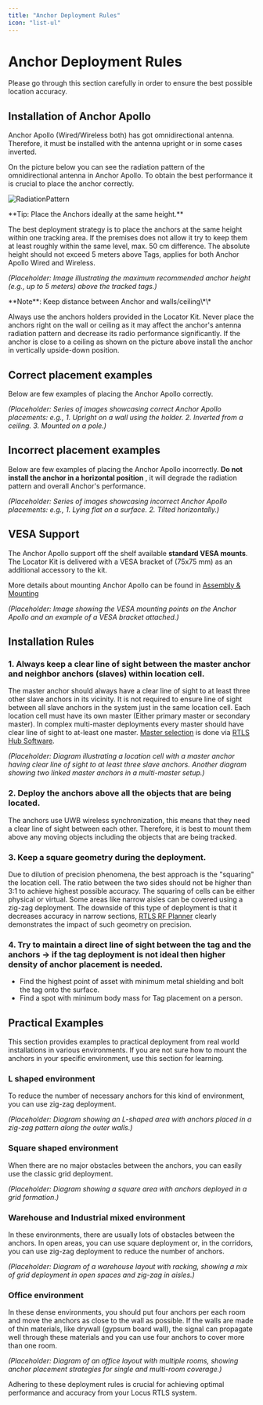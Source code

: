 ```yaml
---
title: "Anchor Deployment Rules"
icon: "list-ul"
---
```


# Anchor Deployment Rules

<Callout type="warning">
  Please go through this section carefully in order to ensure the best possible location accuracy.
</Callout>

## Installation of Anchor Apollo

Anchor Apollo (Wired/Wireless both) has got omnidirectional antenna. Therefore, it must be installed with the antenna upright or in some cases inverted.

On the picture below you can see the  radiation pattern of the omnidirectional antenna in Anchor Apollo. To obtain the best performance it is crucial to place the anchor correctly.

![RadiationPattern](/images/RtlsLocatorKit/radiationPattern.png)

<Callout type="info">
  **Tip: Place the Anchors ideally at the same height.**

  The best deployment strategy is to place the anchors at the same height within one tracking area. If the premises does not allow it try to keep them at least roughly within the same level, max. 50 cm difference. The absolute height should not exceed 5 meters above Tags, applies for both Anchor Apollo Wired and Wireless.
</Callout>

*(Placeholder: Image illustrating the maximum recommended anchor height (e.g., up to 5 meters) above the tracked tags.)*

<Callout type="warning">
  **Note**: Keep distance between Anchor and walls/ceiling\*\*

  Always use the anchors holders provided in the Locator Kit. Never place the anchors right on the wall or ceiling as it may affect the anchor's antenna radiation pattern and decrease its radio performance significantly. If the anchor is close to a ceiling as shown on the picture above install the anchor in vertically upside-down position.
</Callout>

## Correct placement examples

Below are few examples of placing the Anchor Apollo correctly.

*(Placeholder: Series of images showcasing correct Anchor Apollo placements: e.g., 1. Upright on a wall using the holder. 2. Inverted from a ceiling. 3. Mounted on a pole.)*

## Incorrect placement examples

Below are few examples of placing the Anchor Apollo incorrectly. **Do not install the anchor in a horizontal position** , it will degrade the radiation pattern and overall Anchor's performance.

*(Placeholder: Series of images showcasing incorrect Anchor Apollo placements: e.g., 1. Lying flat on a surface. 2. Tilted horizontally.)*

## VESA Support

The Anchor Apollo support off the shelf available **standard VESA mounts**. The Locator Kit is delivered with a VESA bracket of (75x75 mm) as an additional accessory to the kit.

More details about mounting Anchor Apollo can be found in [Assembly & Mounting](../RtlsAnchors/AssemblyAndMounting)

*(Placeholder: Image showing the VESA mounting points on the Anchor Apollo and an example of a VESA bracket attached.)*

## Installation Rules

### 1. Always keep a clear line of sight between the master anchor and neighbor anchors (slaves) within location cell.

The master anchor should always have a clear line of sight to at least three other slave anchors in its vicinity. It is not required to ensure line of sight between all slave anchors in the system just in the same location cell. Each location cell must have its own master (Either primary master or secondary master). In complex multi-master deployments every master should have clear line of sight to at-least one master. [Master selection](../ProjectExecution/RTLSHubConfiguration/MasterAnchorSelection) is done via [RTLS Hub Software](../RTLS_Hub/Documentation/RtlsHubOverview).

*(Placeholder: Diagram illustrating a location cell with a master anchor having clear line of sight to at least three slave anchors. Another diagram showing two linked master anchors in a multi-master setup.)*

### 2. Deploy the anchors above all the objects that are being located.

The anchors use UWB wireless synchronization, this means that they need a clear line of sight between each other. Therefore, it is best to mount them above any moving objects including the objects that are being tracked.

### 3. Keep a square geometry during the deployment.

Due to dilution of precision phenomena, the best approach is the "squaring" the location cell. The ratio between the two sides should not be higher than 3:1 to achieve highest possible accuracy. The squaring of cells can be either physical or virtual. Some areas like narrow aisles can be covered using a zig-zag deployment. The downside of this type of deployment is that it decreases accuracy in narrow sections, [RTLS RF Planner](../RtlsRfPlanner/Overview) clearly demonstrates the impact of such geometry on precision.

### 4. Try to maintain a direct line of sight between the tag and the anchors → if the tag deployment is not ideal then higher density of anchor placement is needed.

* Find the highest point of asset with minimum metal shielding and bolt the tag onto the surface.
* Find a spot with minimum body mass for Tag placement on a person.

## Practical Examples

This section provides examples to practical deployment from real world installations in various environments. If you are not sure how to mount the anchors in your specific environment, use this section for learning.

### L shaped environment

To reduce the number of necessary anchors for this kind of environment, you can use zig-zag deployment.

*(Placeholder: Diagram showing an L-shaped area with anchors placed in a zig-zag pattern along the outer walls.)*

### Square shaped environment

When there are no major obstacles between the anchors, you can easily use the classic grid deployment.

*(Placeholder: Diagram showing a square area with anchors deployed in a grid formation.)*

### Warehouse and Industrial mixed environment

In these environments, there are usually lots of obstacles between the anchors. In open areas, you can use square deployment or, in the corridors, you can use zig-zag deployment to reduce the number of anchors.

*(Placeholder: Diagram of a warehouse layout with racking, showing a mix of grid deployment in open spaces and zig-zag in aisles.)*

### Office environment

In these dense environments, you should put four anchors per each room and move the anchors as close to the wall as possible. If the walls are made of thin materials, like drywall (gypsum board wall), the signal can propagate well through these materials and you can use four anchors to cover more than one room.

*(Placeholder: Diagram of an office layout with multiple rooms, showing anchor placement strategies for single and multi-room coverage.)*

Adhering to these deployment rules is crucial for achieving optimal performance and accuracy from your Locus RTLS system.
